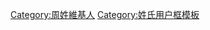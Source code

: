 {{Userbox
  |id=[[:Category:周姓維基人|<span lang="zh" style="font-family: 宋體; color: white; ">周姓</span>]]
  |id-c=	#1BBBC6
  |info=這個用戶姓'''[[周姓|周]]'''。
  |info-c=#FFFFFF
  |info-s=10
  |border-c=#1BBBC6
}}
<includeonly>[[Category:周姓維基人]]</includeonly><noinclude>[[Category:姓氏用户框模板]]</noinclude>